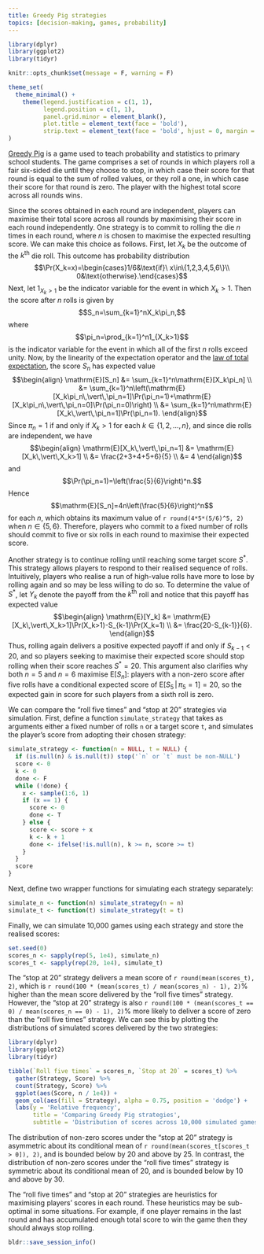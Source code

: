 ```yaml
---
title: Greedy Pig strategies
topics: [decision-making, games, probability]
---
```


```r
library(dplyr)
library(ggplot2)
library(tidyr)

knitr::opts_chunk$set(message = F, warning = F)

theme_set(
  theme_minimal() +
    theme(legend.justification = c(1, 1),
          legend.position = c(1, 1),
          panel.grid.minor = element_blank(),
          plot.title = element_text(face = 'bold'),
          strip.text = element_text(face = 'bold', hjust = 0, margin = margin(b = 5), size = 10))
)
```

[Greedy Pig](https://nzmaths.co.nz/resource/greedy-pig-1) is a game used to teach probability and statistics to primary school students.
The game comprises a set of rounds in which players roll a fair six-sided die until they choose to stop, in which case their score for that round is equal to the sum of rolled values, or they roll a one, in which case their score for that round is zero.
The player with the highest total score across all rounds wins.

Since the scores obtained in each round are independent, players can maximise their total score across all rounds by maximising their score in each round independently.
One strategy is to commit to rolling the die $n$ times in each round, where $n$ is chosen to maximise the expected resulting score.
We can make this choice as follows.
First, let $X_k$ be the outcome of the $k^\text{th}$ die roll.
This outcome has probability distribution
$$\Pr(X_k=x)=\begin{cases}1/6&\text{if}\ x\in\{1,2,3,4,5,6\}\\ 0&\text{otherwise}.\end{cases}$$
Next, let $1_{X_k>1}$ be the indicator variable for the event in which $X_k>1$.
Then the score after $n$ rolls is given by
$$S_n=\sum_{k=1}^nX_k\pi_n,$$
where
$$\pi_n=\prod_{k=1}^n1_{X_k>1}$$
is the indicator variable for the event in which all of the first $n$ rolls exceed unity.
Now, by the linearity of the expectation operator and the [law of total expectation](https://en.wikipedia.org/wiki/Law_of_total_expectation), the score $S_n$ has expected value
$$\begin{align}
\mathrm{E}[S_n]
&= \sum_{k=1}^n\mathrm{E}[X_k\pi_n] \\
&= \sum_{k=1}^n\left(\mathrm{E}[X_k\pi_n\,\vert\,\pi_n=1]\Pr(\pi_n=1)+\mathrm{E}[X_k\pi_n\,\vert\,\pi_n=0]\Pr(\pi_n=0)\right) \\
&= \sum_{k=1}^n\mathrm{E}[X_k\,\vert\,\pi_n=1]\Pr(\pi_n=1).
\end{align}$$
Since $\pi_n=1$ if and only if $X_k>1$ for each $k\in\{1,2,\ldots,n\}$, and since die rolls are independent, we have
$$\begin{align}
\mathrm{E}[X_k\,\vert\,\pi_n=1]
&= \mathrm{E}[X_k\,\vert\,X_k>1] \\
&= \frac{2+3+4+5+6}{5} \\
&= 4
\end{align}$$
and
$$\Pr(\pi_n=1)=\left(\frac{5}{6}\right)^n.$$
Hence
$$\mathrm{E}[S_n]=4n\left(\frac{5}{6}\right)^n$$
for each $n$, which obtains its maximum value of `r round(4*5*(5/6)^5, 2)` when $n\in\{5,6\}$.
Therefore, players who commit to a fixed number of rolls should commit to five or six rolls in each round to maximise their expected score.

Another strategy is to continue rolling until reaching some target score $S^*$.
This strategy allows players to respond to their realised sequence of rolls.
Intuitively, players who realise a run of high-value rolls have more to lose by rolling again and so may be less willing to do so.
To determine the value of $S^*$, let $Y_k$ denote the payoff from the $k^\text{th}$ roll and notice that this payoff has expected value
$$\begin{align}
\mathrm{E}[Y_k]
&= \mathrm{E}[X_k\,\vert\,X_k>1]\Pr(X_k>1)-S_{k-1}\Pr(X_k=1) \\
&= \frac{20-S_{k-1}}{6}.
\end{align}$$
Thus, rolling again delivers a positive expected payoff if and only if $S_{k-1}<20$, and so players seeking to maximise their expected score should stop rolling when their score reaches $S^*=20$.
This argument also clarifies why both $n=5$ and $n=6$ maximise $\mathrm{E}[S_n]$: players with a non-zero score after five rolls have a conditional expected score of $\mathrm{E}[S_5\,\vert\,\pi_5=1]=20$, so the expected gain in score for such players from a sixth roll is zero.

We can compare the "roll five times" and "stop at 20" strategies via simulation.
First, define a function `simulate_strategy` that takes as arguments either a fixed number of rolls `n` or a target score `t`, and simulates the player's score from adopting their chosen strategy:
```r
simulate_strategy <- function(n = NULL, t = NULL) {
  if (is.null(n) & is.null(t)) stop('`n` or `t` must be non-NULL')
  score <- 0
  k <- 0
  done <- F
  while (!done) {
    x <- sample(1:6, 1)
    if (x == 1) {
      score <- 0
      done <- T
    } else {
      score <- score + x
      k <- k + 1
      done <- ifelse(!is.null(n), k >= n, score >= t)
    }
  }
  score
}
```
Next, define two wrapper functions for simulating each strategy separately:
```r
simulate_n <- function(n) simulate_strategy(n = n)
simulate_t <- function(t) simulate_strategy(t = t)
```
Finally, we can simulate 10,000 games using each strategy and store the realised scores:
```r
set.seed(0)
scores_n <- sapply(rep(5, 1e4), simulate_n)
scores_t <- sapply(rep(20, 1e4), simulate_t)
```

The "stop at 20" strategy delivers a mean score of `r round(mean(scores_t), 2)`, which is `r round(100 * (mean(scores_t) / mean(scores_n) - 1), 2)`% higher than the mean score delivered by the "roll five times" strategy.
However, the "stop at 20" strategy is also `r round(100 * (mean(scores_t == 0) / mean(scores_n == 0) - 1), 2)`% more likely to deliver a score of zero than the "roll five times" strategy.
We can see this by plotting the distributions of simulated scores delivered by the two strategies:
```r
library(dplyr)
library(ggplot2)
library(tidyr)

tibble(`Roll five times` = scores_n, `Stop at 20` = scores_t) %>%
  gather(Strategy, Score) %>%
  count(Strategy, Score) %>%
  ggplot(aes(Score, n / 1e4)) +
  geom_col(aes(fill = Strategy), alpha = 0.75, position = 'dodge') +
  labs(y = 'Relative frequency',
       title = 'Comparing Greedy Pig strategies',
       subtitle = 'Distribution of scores across 10,000 simulated games')
```

The distribution of non-zero scores under the "stop at 20" strategy is asymmetric about its conditional mean of `r round(mean(scores_t[scores_t > 0]), 2)`, and is bounded below by 20 and above by 25.
In contrast, the distribution of non-zero scores under the "roll five times" strategy is symmetric about its conditional mean of 20, and is bounded below by 10 and above by 30.

The "roll five times" and "stop at 20" strategies are heuristics for maximising players' scores in each round.
These heuristics may be sub-optimal in some situations.
For example, if one player remains in the last round and has accumulated enough total score to win the game then they should always stop rolling.

```r
bldr::save_session_info()
```
